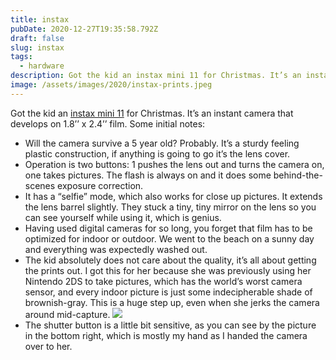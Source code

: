 ```yaml
---
title: instax
pubDate: 2020-12-27T19:35:58.792Z
draft: false
slug: instax
tags:
  - hardware
description: Got the kid an instax mini 11 for Christmas. It’s an instant camera that develops on 1.8’’ x 2.4’’ film.
image: /assets/images/2020/instax-prints.jpeg
---
```


Got the kid an [instax mini 11](https://instax.com/mini11/en/) for Christmas. It’s an instant camera that develops on 1.8’’ x 2.4’’ film. Some initial notes:

- Will the camera survive a 5 year old? Probably. It’s a sturdy feeling plastic construction, if anything is going to go it’s the lens cover.
- Operation is two buttons: 1 pushes the lens out and turns the camera on, one takes pictures. The flash is always on and it does some behind-the-scenes exposure correction.
- It has a “selfie” mode, which also works for close up pictures. It extends the lens barrel slightly. They stuck a tiny, tiny mirror on the lens so you can see yourself while using it, which is genius.
- Having used digital cameras for so long, you forget that film has to be optimized for indoor or outdoor. We went to the beach on a sunny day and everything was expectedly washed out.
- The kid absolutely does not care about the quality, it’s all about getting the prints out. I got this for her because she was previously using her Nintendo 2DS to take pictures, which has the world’s worst camera sensor, and every indoor picture is just some indecipherable shade of brownish-gray. This is a huge step up, even when she jerks the camera around mid-capture.
  ![](/assets/images/2020/instax-prints.jpeg)
- The shutter button is a little bit sensitive, as you can see by the picture in the bottom right, which is mostly my hand as I handed the camera over to her.
